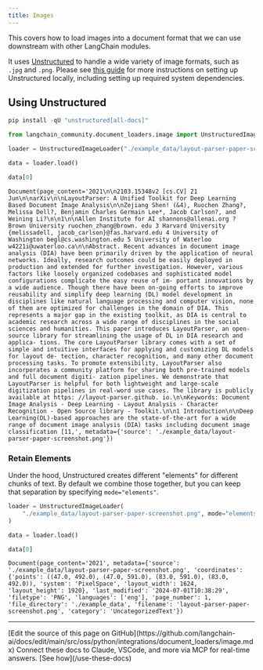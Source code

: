```yaml
---
title: Images
---
```


This covers how to load images into a document format that we can use downstream with other LangChain modules.

It uses [Unstructured](https://unstructured.io/) to handle a wide variety of image formats, such as `.jpg` and `.png`. Please see [this guide](/oss/python/integrations/providers/unstructured/) for more instructions on setting up Unstructured locally, including setting up required system dependencies.

## Using Unstructured

```python
pip install -qU "unstructured[all-docs]"
```

```python
from langchain_community.document_loaders.image import UnstructuredImageLoader

loader = UnstructuredImageLoader("./example_data/layout-parser-paper-screenshot.png")

data = loader.load()

data[0]
```

```output
Document(page_content='2021\n\n2103.15348v2 [cs.CV] 21 Jun\n\narXiv\n\nLayoutParser: A Unified Toolkit for Deep Learning Based Document Image Analysis\n\nZejiang Shen! (&4), Ruochen Zhang?, Melissa Dell?, Benjamin Charles Germain Lee*, Jacob Carlson?, and Weining Li?\n\n1\n\nAllen Institute for AI shannons@allenai.org ? Brown University ruochen_zhang@brown. edu 3 Harvard University {melissadell, jacob_carlson}@fas.harvard.edu 4 University of Washington begl@cs.washington.edu 5 University of Waterloo w4221i@uwaterloo.ca\n\nAbstract. Recent advances in document image analysis (DIA) have been primarily driven by the application of neural networks. Ideally, research outcomes could be easily deployed in production and extended for further investigation. However, various factors like loosely organized codebases and sophisticated model configurations complicate the easy reuse of im- portant innovations by a wide audience. Though there have been on-going efforts to improve reusability and simplify deep learning (DL) model development in disciplines like natural language processing and computer vision, none of them are optimized for challenges in the domain of DIA. This represents a major gap in the existing toolkit, as DIA is central to academic research across a wide range of disciplines in the social sciences and humanities. This paper introduces LayoutParser, an open-source library for streamlining the usage of DL in DIA research and applica- tions. The core LayoutParser library comes with a set of simple and intuitive interfaces for applying and customizing DL models for layout de- tection, character recognition, and many other document processing tasks. To promote extensibility, LayoutParser also incorporates a community platform for sharing both pre-trained models and full document digiti- zation pipelines. We demonstrate that LayoutParser is helpful for both lightweight and large-scale digitization pipelines in real-word use cases. The library is publicly available at https: //layout-parser.github. io.\n\nKeywords: Document Image Analysis - Deep Learning - Layout Analysis - Character Recognition - Open Source library - Toolkit.\n\n1 Introduction\n\nDeep Learning(DL)-based approaches are the state-of-the-art for a wide range of document image analysis (DIA) tasks including document image classification [11,', metadata={'source': './example_data/layout-parser-paper-screenshot.png'})
```

### Retain Elements

Under the hood, Unstructured creates different "elements" for different chunks of text. By default we combine those together, but you can keep that separation by specifying `mode="elements"`.

```python
loader = UnstructuredImageLoader(
    "./example_data/layout-parser-paper-screenshot.png", mode="elements"
)

data = loader.load()

data[0]
```

```output
Document(page_content='2021', metadata={'source': './example_data/layout-parser-paper-screenshot.png', 'coordinates': {'points': ((47.0, 492.0), (47.0, 591.0), (83.0, 591.0), (83.0, 492.0)), 'system': 'PixelSpace', 'layout_width': 1624, 'layout_height': 1920}, 'last_modified': '2024-07-01T10:38:29', 'filetype': 'PNG', 'languages': ['eng'], 'page_number': 1, 'file_directory': './example_data', 'filename': 'layout-parser-paper-screenshot.png', 'category': 'UncategorizedText'})
```

---

<Callout icon="pen-to-square" iconType="regular">
    [Edit the source of this page on GitHub](https://github.com/langchain-ai/docs/edit/main/src/oss/python/integrations/document_loaders/image.mdx)
</Callout>
<Tip icon="terminal" iconType="regular">
    Connect these docs to Claude, VSCode, and more via MCP for    real-time answers. [See how](/use-these-docs)
</Tip>
